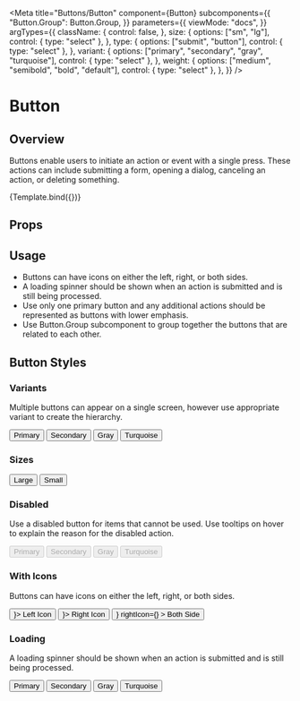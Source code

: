 

<Meta
  title="Buttons/Button"
  component={Button}
  subcomponents={{
    "Button.Group": Button.Group,
  }}
  parameters={{
    viewMode: "docs",
  }}
  argTypes={{
    className: {
      control: false,
    },
    size: {
      options: ["sm", "lg"],
      control: { type: "select" },
    },
    type: {
      options: ["submit", "button"],
      control: { type: "select" },
    },
    variant: {
      options: ["primary", "secondary", "gray", "turquoise"],
      control: { type: "select" },
    },
    weight: {
      options: ["medium", "semibold", "bold", "default"],
      control: { type: "select" },
    },
  }}
/>


# Button

## Overview

Buttons enable users to initiate an action or event with a single press. These actions can include submitting a form, opening a dialog, canceling an action, or deleting something.

<Canvas withSource="open">
  <Story
    name="Overview"
    args={{
      variant: "primary",
      children: "Primary Button",
    }}
  >
    {Template.bind({})}
  </Story>
</Canvas>

## Props

<ArgsTable story="Overview" />

## Usage

- Buttons can have icons on either the left, right, or both sides.
- A loading spinner should be shown when an action is submitted and is still being processed.
- Use only one primary button and any additional actions should be represented as buttons with lower emphasis.
- Use Button.Group subcomponent to group together the buttons that are related to each other.

## Button Styles

### Variants

Multiple buttons can appear on a single screen, however use appropriate variant to create the hierarchy.

<Canvas>
  <Story name="All buttons">
    <Button.Group>
      <Button variant="primary">Primary</Button>
      <Button variant="secondary">Secondary</Button>
      <Button variant="gray">Gray</Button>
      <Button variant="turquoise">Turquoise</Button>
    </Button.Group>
  </Story>
</Canvas>

### Sizes

<Canvas>
  <Story name="Sizes">
    <Button.Group>
      <Button variant="primary" size="lg">
        Large
      </Button>
      <Button variant="primary" size="sm">
        Small
      </Button>
    </Button.Group>
  </Story>
</Canvas>

### Disabled

Use a disabled button for items that cannot be used. Use tooltips on hover to explain the reason for the disabled action.

<Canvas>
  <Story name="Disabled">
    <Button.Group>
      <Button variant="primary" disabled>
        Primary
      </Button>
      <Button variant="secondary" disabled>
        Secondary
      </Button>
      <Button variant="gray" disabled>
        Gray
      </Button>
      <Button variant="turquoise" disabled>
        Turquoise
      </Button>
    </Button.Group>
  </Story>
</Canvas>

### With Icons

Buttons can have icons on either the left, right, or both sides.

<Canvas>
  <Story name="With Icons">
    <Button.Group>
      <Button variant="primary" leftIcon={<ArrowIcon direction="left" />}>
        Left Icon
      </Button>
      <Button variant="secondary" rightIcon={<ArrowIcon direction="right" />}>
        Right Icon
      </Button>
      <Button
        variant="gray"
        leftIcon={<ArrowIcon direction="left" />}
        rightIcon={<ArrowIcon direction="right" />}
      >
        Both Side
      </Button>
    </Button.Group>
  </Story>
</Canvas>

### Loading

A loading spinner should be shown when an action is submitted and is still being processed.

<Canvas>
  <Story name="Loading">
    <Button.Group>
      <Button variant="primary" loading={true}>
        Primary
      </Button>
      <Button variant="secondary" loading={true}>
        Secondary
      </Button>
      <Button variant="gray" loading={true}>
        Gray
      </Button>
      <Button variant="turquoise" loading={true}>
        Turquoise
      </Button>
    </Button.Group>
  </Story>
</Canvas>
